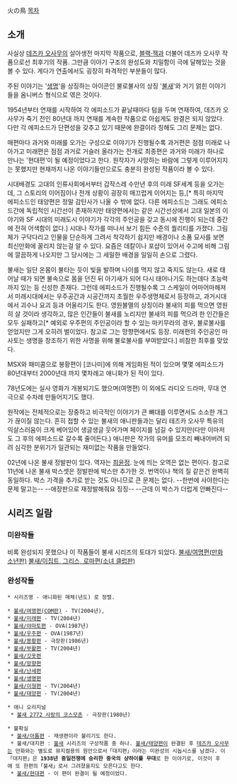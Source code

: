 火の鳥
[[목차]]
== 소개 ==
사실상 [[데즈카 오사무]]의 살아생전 마지막 작품으로, [[블랙·잭]]과 더불어 데즈카 오사무 작품으로선 최후기의 작품. 그만큼 이야기 구조의 완성도와 치밀함이 극에 달해있는 것을 볼 수 있다. 게다가 연출에서도 굉장히 파격적인 부분들이 많다.

주된 이야기는 '[[생명]]'을 상징하는 아이콘인 불로불사의 상징 '[[불새]]'와 거기 얽힌 이야기들을 옴니버스 형식으로 엮은 것이다. 

1954년부터 연재를 시작하여 각 에피소드가 끝날때마다 텀을 두며 연재하여, 데즈카 오사무가 죽기 전인 80년대 까지 연재를 계속한 작품으로 아쉽게도 완결은 되지 않았다. 다만 각 에피소드가 단편성을 갖추고 있기 때문에 완결이라 칭해도 그리 문제는 없다.

매편마다 과거와 미래를 오가는 구성으로 이야기가 진행될수록 과거편은 점점 미래로 나아가고 미래편은 점점 과거로 거슬러 올라가는 전개로 최종편은 과거와 미래가 하나로 만나는 '현대편'이 될 예정이었다고 한다. 원작자가 사망하는 바람에 그렇게 이루어지지는 못했지만 현재까지 나온 이야기들만으로도 충분히 완성된 작품이라 볼 수 있다.

시대배경도 고대의 인류사회에서부터 갑작스레 수만년 후의 미래 SF세계 등을 오가는데, 그 스토리의 이어짐이나 전개 상황이 굉장히 매끄럽게 이어지는 등,[* 특히 마지막 에피소드인 태양편은 정말 감탄사가 나올 수 밖에 없다. 다른 에피소드는 그래도 에피소드간에 독립적인 시간선이 존재하지만 태양편에서는 같은 시간선상에서 고대 일본의 이야기와 SF 시대의 미래도시 이야기가 각각의 주인공을 갖고 동시에 진행이 되는데 중간에 전혀 어색함이 없다.] 시대나 작가를 떠나서 보기 힘든 수준의 퀄리티를 가졌다. 그림체가 구닥다리고 인물을 단순하게 그려서 착각하기 쉽지만 배경이나 소품 묘사를 보면 최신만화에 꿀리지 않는걸 알 수 있다. 요즘은 데칼이나 포샵이 있어서 수고에 비해 그림에 깔끔하게 나오지만 그 당시에는 그 세밀한 배경을 일일히 손으로 그렸다.

불새는 일단 온몸이 불타는 듯이 빛을 발하며 나이를 먹지 않고 죽지도 않는다. 새로 태어날 때가 되면 불속으로 몸을 던진 뒤 아기새가 되어 다시 태어나기도 하는데다 초능력까지 있는 등 신성한 존재다. 그런데 에피소드가 진행될수록 그 스케일이 어마어마해져서 미래시대에서는 우주공간과 시공간까지 초월한 우주생명체로서 등장하고, 과거시대에서 괴수나 요괴 등과 어울리기도 한다. 영원불멸의 상징이라 불새의 피를 먹으면 영원히 살 것이라 생각하고, 많은 인간들이 불새를 노리지만 불새의 피를 먹으려 한 인간들은 모두 실패하고[* 예외로 우주편의 주인공이라 할 수 있는 마키무라의 경우, 불로불사를 얻었지만 그게 오히려 벌이었다. 참고로 그는 망향편에서도 등장. 미래편의 주인공인 마사토는 생명을 창조하기 위한 사명을 위해 불로불사를 부여받았다.] 비참한 최후를 맞았다.

MSX와 패미콤으로 봉황편이 [코나미]에 의해 게임화된 적이 있으며 몇몇 에피소드가 80년대부터 2000년대 까지 몇차례고 애니화가 된 적이 있다.

78년도에는 실사 영화가 개봉되기도 했으며(여명편) 이 외에도 라디오 드라마, 무대 연극으로 수차례 만들어지기도 했다.

원작에는 전체적으로는 장중하고 비극적인 이야기가 큰 뼈대를 이루면서도 소소한 개그가 끊이질 않는다. 흔히 접할 수 있는 불새의 애니판들과는 달리 테즈카 오사무 특유의 익살스러움이 크게 베어있어 생글생글 웃어가며 페이지를 넘길 수 있지만(다만 이마저도 그 후의 에피소드로 갈수록 줄어든다.) 애니판은 작가의 유머를 모조리 빼내어버려 되려 심각한 분위기가 일관되는 재미없는 작품을 만들었다.

02년에 나온 불새 정발판이 있다. 역자는 [[최윤정]]. 눈에 띄는 오역은 없는 편이다. 참고로 11년에 나온 불새 박스셋은 정발판에 박스만 추가한 것. 번역이나 책의 질 같은건 완벽히 동일하다. 박스 가격을 추가로 받는 것도 아니므로 큰 문제는 없다. --한번에 사야한다는 문제 말고는-- --애장판으로 재정발해줘요 징징-- --근데 이 박스가 더럽게 안빠진다--

== 시리즈 일람 ==
=== 미완작들 ===
비록 완성되지 못했으나 이 작품들이 불새 시리즈의 토대가 되었다.
[[불새/여명편(만화 소년판)]]
[[불새/이집트, 그리스, 로마편(소녀 클럽판)]]

=== 완성작들 ===
 * 시리즈명 - 애니화된 매체(년도) 로 정렬.

 * [[불새/여명편(COM판)]] - TV(2004년),
 * [[불새/미래편]] - TV(2004년)
 * [[불새/야마토편]] - OVA(1987년)
 * [[불새/우주편]] - OVA(1987년)
 * [[불새/봉황편]] - 극장판(1986년)
 * [[불새/부활편]] - TV(2004년)
 * [[불새/깃옷편]]
 * [[불새/망향편]]
 * [[불새/난세편]]
 * [[불새/생명편]]
 * [[불새/이형편]] - TV(2004년)
 * [[불새/태양편]] - TV(2004년)

 * 애니 오리지널
  * [[불새 2772 사랑의 코스모존]] - 극장판(1980년)

 * 불확실
  * [[불새/아톰편]] - 재생편이라 불리기도 한다.
  * 불새/대지편 : [[불새]] 시리즈의 구상작품 중 하나. [[불새/태양편]]이 완결된 후 [[데즈카 오사무]]는 만화와는 별도로 뮤지컬용의 원안으로서「대지편」이라는 미완성의 시놉시스를 남겼다. 이「대지편」은 '''1938년 중일전쟁에 승리한 중국의 샹하이를 무대'''로 한 이야기로, 이것이 후에 또 한편의「불새」로서 그려졌을지도 모른다고도 한다.
  * [[불새/현대편]] - 이 편이 완결이 될 예정이었다.
